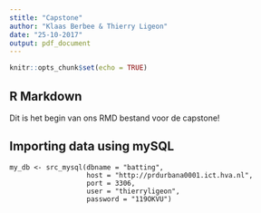 ```yaml
---
stitle: "Capstone"
author: "Klaas Berbee & Thierry Ligeon"
date: "25-10-2017"
output: pdf_document
---
```


```r
knitr::opts_chunk$set(echo = TRUE)
```

## R Markdown

Dit is het begin van ons RMD bestand voor de capstone!

## Importing data using mySQL

```importing_Data
my_db <- src_mysql(dbname = "batting", 
                   host = "http://prdurbana0001.ict.hva.nl", 
                   port = 3306, 
                   user = "thierryligeon",
                   password = "119OKVU")
```